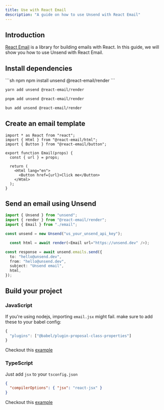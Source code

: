 ```yaml
---
title: Use with React Email
description: "A guide on how to use Unsend with React Email"
---
```


## Introduction

[React Email](https://react.email/docs/introduction) is a library for building emails with React. In this guide, we will show you how to use Unsend with React Email.

## Install dependencies

<CodeGroup>
  ```sh npm
  npm install unsend @react-email/render
  ```

```sh yarn
yarn add unsend @react-email/render
```

```sh pnpm
pnpm add unsend @react-email/render
```

```sh bun
bun add unsend @react-email/render
```

</CodeGroup>

## Create an email template

```tsx
import * as React from "react";
import { Html } from "@react-email/html";
import { Button } from "@react-email/button";

export function Email(props) {
  const { url } = props;

  return (
    <Html lang="en">
      <Button href={url}>Click me</Button>
    </Html>
  );
}
```

## Send an email using Unsend

```ts
import { Unsend } from "unsend";
import { render } from "@react-email/render";
import { Email } from "./email";

const unsend = new Unsend("us_your_unsend_api_key");

  const html = await render(<Email url="https://unsend.dev" />);

const response = await unsend.emails.send({
  to: "hello@unsend.dev",
  from: "hello@unsend.dev",
  subject: "Unsend email",
  html,
});
```

## Build your project

### JavaScript

If you're using nodejs, importing `email.jsx` might fail. make sure to add these to your babel config:

```js
{
  "plugins": ["@babel/plugin-proposal-class-properties"]
}
```

Checkout this [example](https://github.com/unsend-dev/unsend-js-examples/tree/main/react-email-js)

### TypeScript

Just add `jsx` to your `tsconfig.json`

```json
{
  "compilerOptions": { "jsx": "react-jsx" }
}
```

Checkout this [example](https://github.com/unsend-dev/unsend-js-examples/tree/main/react-email-ts)
